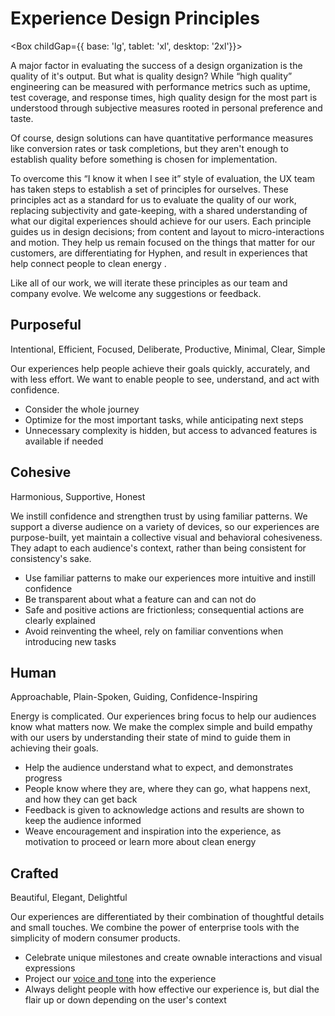 
<Meta title="Foundation/Design Principles" />

# Experience Design Principles

<Box childGap={{ base: 'lg', tablet: 'xl', desktop: '2xl'}}>

<Box as="section">

A major factor in evaluating the success of a design organization is the quality of it's output. But what is quality design? While “high quality” engineering can be measured with performance metrics such as uptime, test coverage, and response times, high quality design for the most part is understood through subjective measures rooted in personal preference and taste.

Of course, design solutions can have quantitative performance measures like conversion rates or task completions, but they aren't enough to establish quality before something is chosen for implementation.

To overcome this “I know it when I see it” style of evaluation, the UX team has taken steps to establish a set of principles for ourselves. These principles act as a standard for us to evaluate the quality of our work, replacing subjectivity and gate-keeping, with a shared understanding of what our digital experiences should achieve for our users. Each principle guides us in design decisions; from content and layout to micro-interactions and motion. They help us remain focused on the things that matter for our customers, are differentiating for Hyphen, and result in experiences that help connect people to clean energy .

Like all of our work, we will iterate these principles as our team and company evolve. We welcome any suggestions or feedback.

  </Box>

<Box as="section">

## Purposeful

<Box fontWeight="bold" color="grey-500">
  Intentional, Efficient, Focused, Deliberate, Productive, Minimal, Clear, Simple
</Box>

Our experiences help people achieve their goals quickly, accurately, and with less effort. We want to enable people to see, understand, and act with confidence.

- Consider the whole journey
- Optimize for the most important tasks, while anticipating next steps
- Unnecessary complexity is hidden, but access to advanced features is available if needed

</Box>

<Box as="section">

## Cohesive

<Box fontWeight="bold" color="grey-500">
  Harmonious, Supportive, Honest
</Box>

We instill confidence and strengthen trust by using familiar patterns. We support a diverse audience on a variety of devices, so our experiences are purpose-built, yet maintain a collective visual and behavioral cohesiveness. They adapt to each audience's context, rather than being consistent for consistency's sake.

- Use familiar patterns to make our experiences more intuitive and instill confidence
- Be transparent about what a feature can and can not do
- Safe and positive actions are frictionless; consequential actions are clearly explained
- Avoid reinventing the wheel, rely on familiar conventions when introducing new tasks

</Box>

<Box as="section">

## Human

<Box fontWeight="bold" color="grey-500">
  Approachable, Plain-Spoken, Guiding, Confidence-Inspiring
</Box>

Energy is complicated. Our experiences bring focus to help our audiences know what matters now. We make the complex simple and build empathy with our users by understanding their state of mind to guide them in achieving their goals.

- Help the audience understand what to expect, and demonstrates progress
- People know where they are, where they can go, what happens next, and how they can get back
- Feedback is given to acknowledge actions and results are shown to keep the audience informed
- Weave encouragement and inspiration into the experience, as motivation to proceed or learn more about clean energy

</Box>

<Box as="section">

## Crafted

<Box fontWeight="bold" color="grey-500">
  Beautiful, Elegant, Delightful
</Box>

Our experiences are differentiated by their combination of thoughtful details and small touches. We combine the power of enterprise tools with the simplicity of modern consumer products.

- Celebrate unique milestones and create ownable interactions and visual expressions
- Project our [voice and tone](?path=/story/content-voice-and-tone--page) into the experience
- Always delight people with how effective our experience is, but dial the flair up or down depending on the user's context

</Box>

</Box>